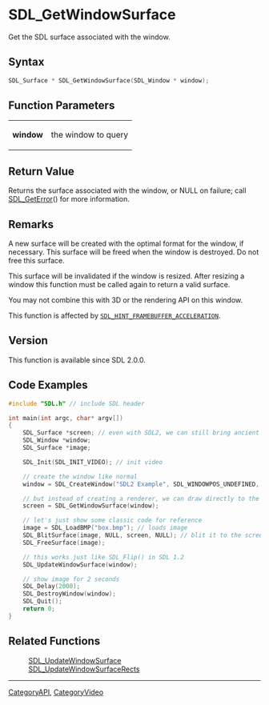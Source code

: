= SDL_GetWindowSurface =

Get the SDL surface associated with the window.

== Syntax ==

<syntaxhighlight lang='c'>
SDL_Surface * SDL_GetWindowSurface(SDL_Window * window);
</syntaxhighlight>

== Function Parameters ==

{|
|'''window'''
|the window to query
|}

== Return Value ==

Returns the surface associated with the window, or NULL on failure; call
[[SDL_GetError]]() for more information.

== Remarks ==

A new surface will be created with the optimal format for the window, if
necessary. This surface will be freed when the window is destroyed. Do not
free this surface.

This surface will be invalidated if the window is resized. After resizing a
window this function must be called again to return a valid surface.

You may not combine this with 3D or the rendering API on this window.

This function is affected by
<code>[[SDL_HINT_FRAMEBUFFER_ACCELERATION]]</code>.

== Version ==

This function is available since SDL 2.0.0.

== Code Examples ==

<syntaxhighlight lang='c++'>
#include "SDL.h" // include SDL header

int main(int argc, char* argv[])
{
    SDL_Surface *screen; // even with SDL2, we can still bring ancient code back
    SDL_Window *window;
    SDL_Surface *image;

    SDL_Init(SDL_INIT_VIDEO); // init video

    // create the window like normal
    window = SDL_CreateWindow("SDL2 Example", SDL_WINDOWPOS_UNDEFINED, SDL_WINDOWPOS_UNDEFINED, 640, 480, 0);

    // but instead of creating a renderer, we can draw directly to the screen
    screen = SDL_GetWindowSurface(window);

    // let's just show some classic code for reference
    image = SDL_LoadBMP("box.bmp"); // loads image
    SDL_BlitSurface(image, NULL, screen, NULL); // blit it to the screen
    SDL_FreeSurface(image);

    // this works just like SDL_Flip() in SDL 1.2
    SDL_UpdateWindowSurface(window);

    // show image for 2 seconds
    SDL_Delay(2000);
    SDL_DestroyWindow(window);
    SDL_Quit();
    return 0;
}
</syntaxhighlight>

== Related Functions ==

:[[SDL_UpdateWindowSurface]]
:[[SDL_UpdateWindowSurfaceRects]]

----
[[CategoryAPI]], [[CategoryVideo]]


